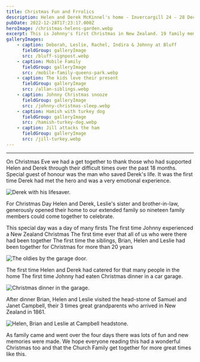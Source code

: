 ```yaml
---
title: Christmas Fun and Frrolics
description: Helen and Derek McKinnel's home - Invercargill 24 - 28 December 2022
pubDate: 2022-12-28T17:23:17.000Z
heroImage: /christmas-helens-garden.webp
excerpt: This is Johnny's first Christmas in New Zealand. 19 family members gathered to celebrate.
galleryImages:
    - caption: Deborah, Leslie, Rachel, Indira & Johnny at Bluff
      fieldGroup: galleryImage
      src: /bluff-signpost.webp
    - caption: Mobile Family
      fieldGroup: galleryImage
      src: /mobile-family-queens-park.webp
    - caption: The kids love their present
      fieldGroup: galleryImage
      src: /allan-siblings.webp
    - caption: Johnny Christmas snooze
      fieldGroup: galleryImage
      src: /johnny-christmas-sleep.webp
    - caption: Hamish with turkey dog
      fieldGroup: galleryImage
      src: /hamish-turkey-dog.webp
    - caption: Jill attacks the ham
      fieldGroup: galleryImage
      src: /jill-turkey.webp
---
```


***

On Christmas Eve we had a get together to thank those who had supported Helen and Derek through their difficult times over the past 18 months. Special guest of honour was the man who saved Derek's life. It was the first time Derek had met the hero and was a very emotional experience.

![Derek with his lifesaver.](/derek-lifesaver.webp)

For Christmas Day Helen and Derek, Leslie's sister and brother-in-law, generously opened their home to our extended family so nineteen family members could come together to celebrate.


<FactsText>This special day was a day of many firsts</FactsText>
<FactsText>The first time Johnny experienced a New Zealand Christmas</FactsText>
<FactsText>The first time ever that all of us who were there had been together</FactsText>
<FactsText>The first time the siblings, Brian, Helen and Leslie had been together for Christmas for more than 20 years</FactsText>

![The oldies by the garage door.](/siblings-christmas.webp)

<FactsText>The first time Helen and Derek had catered for that many people in the home</FactsText>
<FactsText>The first time Johnny had eaten Christmas dinner in a car garage.</FactsText>

![Christmas dinner in the garage.](/garage-christmas.webp)

After dinner Brian, Helen and Leslie visited the head-stone of Samuel and Janet Campbell, their 3 times great grandparents who arrived in New Zealand in 1861.

![Helen, Brian and Leslie at Campbell headstone.](/campbell-headstone.webp)

As family came and went over the four days there was lots of fun and new memories were made. We hope everyone reading this had a wonderful Christmas too and that the Church Family get together for more great times like this.



